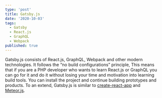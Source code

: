 ```yaml
---
type: 'post'
title: Gatsby.js
date: '2020-10-03'
tags:
  - Gatsby
  - React.js
  - GraphQL
  - Webpack
published: true
---
```


Gatsby.js consists of React.js, GraphQL, Webpack and other modern technologies. It follows the “no build configurations” principle, This means that if you are a PHP developer who wants to learn React.js or GraphQL you can go for it and do it without losing your time and motivation into learning build tools. You can install the project and continue building prototypes and products. To an extend, Gatsby.js is similar to [create-react-app](https://github.com/facebookincubator/create-react-app) and [Meteor.js](https://www.meteor.com/).
